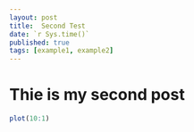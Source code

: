 ```yaml
---
layout: post
title:  Second Test
date: `r Sys.time()`
published: true
tags: [example1, example2]
---
```


# Thie is my second post

```r
plot(10:1)
```
